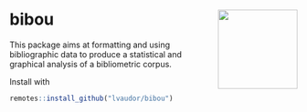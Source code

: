 # bibou <img src="man/figures/logo.png" align="right" height="139" alt="" />

This package aims at formatting and using bibliographic data to produce a statistical and graphical analysis of a bibliometric corpus.

Install with 

```r
remotes::install_github("lvaudor/bibou")
```

